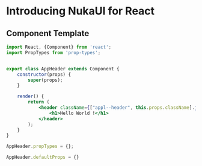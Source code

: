 
<Meta title="README.md" />

# Introducing NukaUI for React

## Component Template

```jsx
import React, {Component} from 'react';
import PropTypes from 'prop-types';


export class AppHeader extends Component {
    constructor(props) {
        super(props);
    }

    render() {
        return (
            <header className={["appl--header", this.props.className].join(' ')}>
                <h1>Hello World !</h1>
            </header>
        );
    }
}

AppHeader.propTypes = {};

AppHeader.defaultProps = {}
```